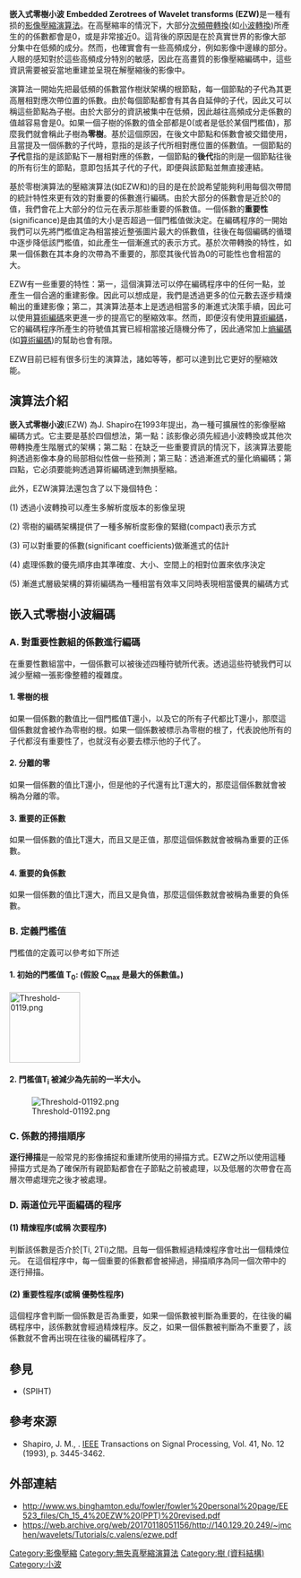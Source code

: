 {{no footnotes|time=2017-01-16T08:28:05+00:00}}
'''嵌入式零樹小波''' '''Embedded Zerotrees of Wavelet transforms (EZW)'''是一種有损的[[影像壓縮|影像壓縮]][[演算法|演算法]]。在高壓縮率的情況下，大部分[[次频带编码|次頻帶轉換]](如[[小波轉換|小波轉換]])所產生的的係數都會是0，或是非常接近0。這背後的原因是在於真實世界的影像大部分集中在低頻的成分。然而，也確實會有一些高頻成分，例如影像中邊緣的部分。人眼的感知對於這些高頻成分特別的敏感，因此在高畫質的影像壓縮編碼中，這些資訊需要被妥當地重建並呈現在解壓縮後的影像中。

演算法一開始先把最低頻的係數當作樹狀架構的根節點，每一個節點的子代為其更高層相對應次帶位置的係數。由於每個節點都會有其各自延伸的子代，因此又可以稱這些節點為子樹。由於大部分的資訊被集中在低頻，因此越往高頻成分走係數的值越容易會是0。如果一個子樹的係數的值全部都是0(或者是低於某個門檻值)，那麼我們就會稱此子樹為'''零樹'''。基於這個原因，在後文中節點和係數會被交錯使用，且當提及一個係數的子代時，意指的是該子代所相對應位置的係數值。一個節點的'''子代'''意指的是該節點下一層相對應的係數，一個節點的'''後代'''指的則是一個節點往後的所有衍生的節點，意即包括其子代的子代，即便與該節點並無直接連結。

基於零樹演算法的壓縮演算法(如EZW和{{Tsl|en|Set partitioning in hierarchical trees|层次树集合分划编码|SPIHT}})的目的是在於說希望能夠利用每個次帶間的統計特性來更有效的對重要的係數進行編碼。由於大部分的係數會是近於0的值，我們會花上大部分的位元在表示那些重要的係數值。一個係數的'''重要性'''(significance)是由其值的大小是否超過一個門檻值做決定。在編碼程序的一開始我們可以先將門檻值定為相當接近整張圖片最大的係數值，往後在每個編碼的循環中逐步降低該門檻值，如此產生一個漸進式的表示方式。基於次帶轉換的特性，如果一個係數在其本身的次帶為不重要的，那麼其後代皆為0的可能性也會相當的大。

EZW有一些重要的特性：第一，這個演算法可以停在編碼程序中的任何一點，並產生一個合適的重建影像。因此可以想成是，我們是透過更多的位元數去逐步精煉輸出的重建影像；第二，其演算法基本上是透過相當多的漸進式決策手續，因此可以使用[[算術編碼|算術編碼]]來更進一步的提高它的壓縮效率。然而，即便沒有使用[[算術編碼|算術編碼]]，它的編碼程序所產生的符號值其實已經相當接近隨機分佈了，因此通常加上[[熵編碼|熵編碼]](如[[算術編碼|算術編碼]])的幫助也會有限。

EZW目前已經有很多衍生的演算法，諸如{{Tsl|en|Set partitioning in hierarchical trees|层次树集合分划编码|SPIHT}}等等，都可以達到比它更好的壓縮效能。

== 演算法介紹 ==
'''嵌入式零樹小波'''(EZW) 為J. Shapiro在1993年提出，為一種可擴展性的影像壓縮編碼方式。它主要是基於四個想法，第一點：該影像必須先經過小波轉換或其他次帶轉換產生階層式的架構；第二點：在缺乏一些重要資訊的情況下，該演算法要能夠透過影像本身的局部相似性做一些預測；第三點：透過漸進式的量化熵編碼；第四點，它必須要能夠透過算術編碼達到無損壓縮。

此外，EZW演算法還包含了以下幾個特色：

(1) 透過小波轉換可以產生多解析度版本的影像呈現

(2) 零樹的編碼架構提供了一種多解析度影像的緊緻(compact)表示方式

(3) 可以對重要的係數(significant coefficients)做漸進式的估計

(4) 處理係數的優先順序由其準確度、大小、空間上的相對位置來依序決定

(5) 漸進式層級架構的算術編碼為一種相當有效率又同時表現相當優異的編碼方式

== 嵌入式零樹小波編碼==

=== A. 對重要性數組的係數進行編碼 ===
在重要性數組當中，一個係數可以被後述四種符號所代表。透過這些符號我們可以減少壓縮一張影像整體的複雜度。
==== 1. 零樹的根 ====
如果一個係數的數值比一個門檻值T還小，以及它的所有子代都比T還小，那麼這個係數就會被作為零樹的根。如果一個係數被標示為零樹的根了，代表說他所有的子代都沒有重要性了，也就沒有必要去標示他的子代了。

==== 2. 分離的零 ====
如果一個係數的值比T還小，但是他的子代還有比T還大的，那麼這個係數就會被稱為分離的零。

==== 3. 重要的正係數 ====
如果一個係數的值比T還大，而且又是正值，那麼這個係數就會被稱為重要的正係數。

==== 4. 重要的負係數 ====
如果一個係數的值比T還大，而且又是負值，那麼這個係數就會被稱為重要的負係數。

=== B. 定義門檻值 ===
門檻值的定義可以參考如下所述

==== 1. 初始的門檻值 T<sub>0</sub>: (假設 C<sub>max</sub> 是最大的係數值。) ====
<span>[[File:Threshold-0119.png|126x126px]]</span> 
==== 2. 門檻值T<sub>i</sub> 被減少為先前的一半大小。 ====
[[File:Threshold-01192.png|frameless]] 
=== C. 係數的掃描順序 ===
'''逐行掃描'''是一般常見的影像捕捉和重建所使用的掃描方式。EZW之所以使用這種掃描方式是為了確保所有親節點都會在子節點之前被處理，以及低層的次帶會在高層次帶處理完之後才被處理。

=== D. 兩道位元平面編碼的程序 ===

==== (1) 精煉程序(或稱 次要程序) ====
判斷該係數是否介於[Ti, 2Ti)之間。且每一個係數經過精煉程序會吐出一個精煉位元。
在這個程序中，每一個重要的係數都會被掃過，掃描順序為同一個次帶中的逐行掃描。

==== (2) 重要性程序(或稱 優勢性程序) ====
這個程序會判斷一個係數是否為重要，如果一個係數被判斷為重要的，在往後的編碼程序中，該係數就會經過精煉程序。反之，如果一個係數被判斷為不重要了，該係數就不會再出現在往後的編碼程序了。

==參見==
* {{Tsl|en|Set partitioning in hierarchical trees|层次树集合分划编码}} (SPIHT)

==參考來源==
*Shapiro, J. M., {{doi-inline|10.1109/78.258085|EMBEDDED IMAGE CODING USING ZEROTREES OF WAVELET COEFFICIENTS}}. [[IEEE|IEEE]] Transactions on Signal Processing, Vol. 41, No. 12 (1993), p. 3445-3462.

==外部連結==
{{commons category|EZW}}
* http://www.ws.binghamton.edu/fowler/fowler%20personal%20page/EE523_files/Ch_15_4%20EZW%20(PPT)%20revised.pdf {{Wayback|url=http://www.ws.binghamton.edu/fowler/fowler%20personal%20page/EE523_files/Ch_15_4%20EZW%20(PPT)%20revised.pdf |date=20200110210604 }}
* https://web.archive.org/web/20170118051156/http://140.129.20.249/~jmchen/wavelets/Tutorials/c.valens/ezwe.pdf

{{Compression methods}}

[[Category:影像壓縮|Category:影像壓縮]]
[[Category:無失真壓縮演算法|Category:無失真壓縮演算法]]
[[Category:樹_(資料結構)|Category:樹 (資料結構)]]
[[Category:小波|Category:小波]]